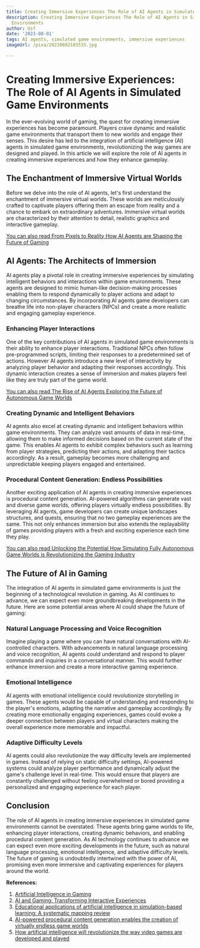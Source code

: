 ```yaml
---
title: Creating Immersive Experiences The Role of AI Agents in Simulated Game Environments
description: Creating Immersive Experiences The Role of AI Agents in Simulated Game
  Environments
author: Usf
date: '2023-08-01'
tags: AI agents, simulated game environments, immersive experiences
imageUrl: /pixa/20230802185535.jpg

---
```

# Creating Immersive Experiences: The Role of AI Agents in Simulated Game Environments

In the ever-evolving world of gaming, the quest for creating immersive experiences has  become paramount. Players crave dynamic  and realistic game environments that  transport them to new worlds and engage their  senses. This desire has led to the integration of artificial intelligence (AI) agents in simulated game environments, revolutionizing the way  games are designed and  played. In this article we will explore  the  role of AI agents in creating immersive experiences and how they enhance gameplay.

## The  Enchantment  of Immersive Virtual Worlds

Before we delve into the role of  AI agents, let's first understand the enchantment of immersive virtual worlds. These worlds  are meticulously crafted to captivate players offering them an  escape from reality and a chance to embark on extraordinary adventures. Immersive virtual worlds are characterized by their  attention to detail,  realistic graphics and  interactive gameplay.

[You can also read From Pixels to Reality How AI Agents are Shaping the Future of Gaming](From%20Pixels%20to%20Reality%20How%20AI%20Agents%20are%20Shaping%20the%20Future%20of%20Gaming)


## AI Agents: The  Architects of Immersion

AI agents play a pivotal role in creating immersive experiences by simulating intelligent behaviors and interactions within game environments. These agents are  designed to mimic human-like decision-making processes enabling them to  respond dynamically to player actions and adapt to changing circumstances. By incorporating AI agents game developers can breathe life into non-player characters (NPCs) and create a more realistic  and engaging  gameplay experience.

### Enhancing Player Interactions

One of the key contributions of AI  agents in  simulated game environments is their ability to  enhance player interactions.  Traditional  NPCs often follow  pre-programmed scripts, limiting their responses to a predetermined set of actions. However  AI agents introduce a new level of interactivity by  analyzing player behavior  and adapting their responses accordingly. This  dynamic interaction creates a sense of immersion and makes players feel like they are  truly part of the game  world.

[You can also read The Rise of AI Agents Exploring the Future of Autonomous Game Worlds](The%20Rise%20of%20AI%20Agents%20Exploring%20the%20Future%20of%20Autonomous%20Game%20Worlds)


### Creating Dynamic and Intelligent Behaviors

AI agents  also excel at creating dynamic and intelligent  behaviors within game environments. They can analyze vast amounts of  data in real-time, allowing them to  make  informed decisions based on the current state of the game. This enables AI agents  to exhibit complex behaviors  such as  learning from player strategies, predicting their actions,  and adapting their tactics accordingly. As a result, gameplay becomes  more challenging and unpredictable keeping players engaged  and entertained.

### Procedural Content Generation: Endless Possibilities

Another exciting application of  AI agents in creating immersive experiences is  procedural content generation. AI-powered  algorithms can generate vast and diverse game worlds, offering  players virtually endless  possibilities. By leveraging AI agents, game developers can  create unique  landscapes structures, and  quests, ensuring that  no two gameplay experiences are the same. This not only  enhances immersion but also extends the replayability of games providing players with a fresh and exciting  experience each time they play.

[You can also read Unlocking the  Potential How Simulating Fully Autonomous Game Worlds is Revolutionizing the Gaming Industry](Unlocking%20the%20Potential%20How%20Simulating%20Fully%20Autonomous%20Game%20Worlds%20is%20Revolutionizing%20the%20Gaming%20Industry)


## The Future of AI in Gaming

The integration of AI agents in simulated game environments  is just the beginning  of  a technological revolution in  gaming. As AI continues to advance, we can expect even more groundbreaking developments in the future. Here are some potential areas where AI could shape  the future of gaming:

###  Natural Language Processing and Voice Recognition

Imagine playing a game where you can have natural  conversations with AI-controlled characters. With advancements in natural language processing  and voice recognition, AI agents could understand and respond to player commands and inquiries in a conversational manner. This would further enhance immersion and create a more interactive gaming experience.

### Emotional Intelligence

AI agents with emotional intelligence could revolutionize  storytelling in games.  These agents would be capable of understanding and  responding to the player's emotions,  adapting the narrative and gameplay accordingly. By creating more emotionally  engaging experiences, games could evoke  a deeper connection  between players and virtual characters making the overall experience more memorable and impactful.

### Adaptive Difficulty Levels

AI agents could  also revolutionize the way difficulty levels are implemented in games.  Instead of relying on static  difficulty settings, AI-powered  systems could analyze player performance and dynamically adjust the game's challenge level in  real-time. This would ensure that players are constantly challenged without feeling overwhelmed or bored  providing a personalized and engaging  experience for each player.

## Conclusion

The role of AI agents in creating immersive experiences in simulated game environments cannot be overstated. These agents bring game worlds to life, enhancing player interactions, creating  dynamic behaviors, and enabling procedural content generation. As AI technology continues to advance we can expect even more exciting developments  in the future, such as natural  language processing, emotional intelligence, and adaptive difficulty levels. The future of gaming is undoubtedly intertwined with the power of AI, promising even more immersive and captivating experiences for players around the world.

**References:**

1. [Artificial Intelligence in Gaming](https://www.linkedin.com/pulse/artificial-intelligence-gaming-tagx)
2. [AI and Gaming: Transforming Interactive Experiences](https://fintelics.medium.com/ai-and-gaming-transforming-interactive-experiences-f7ecd5438a6d)
3. [Educational applications of  artificial intelligence in simulation-based learning: A systematic  mapping review](https://www.sciencedirect.com/science/article/pii/S2666920X2200042X)
4.  [AI-powered procedural content generation enables the creation of virtually endless game worlds](https://www.clickworker.com/customer-blog/ai-in-gaming/)
5. [How artificial intelligence will revolutionize the way video games are developed and played](https://www.theverge.com/2019/3/6/18222203/video-game-ai-future-procedural-generation-deep-learning)